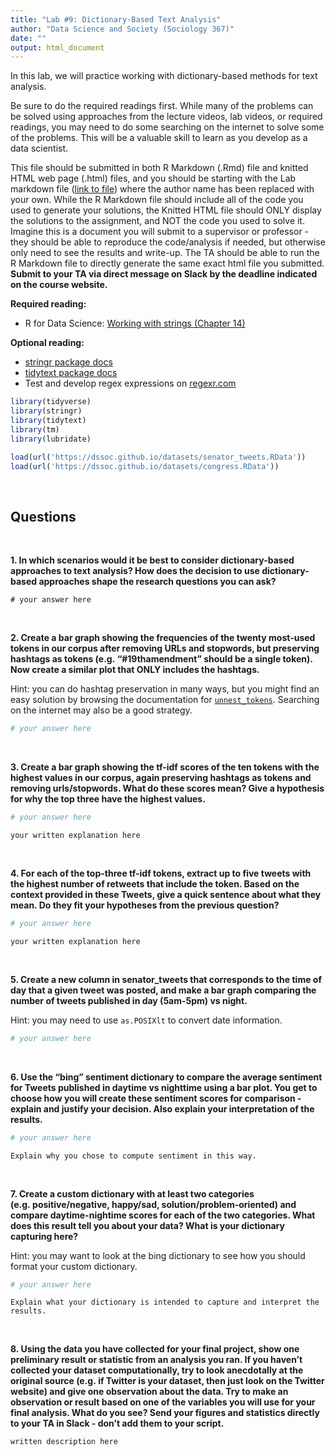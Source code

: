 ```yaml
---
title: "Lab #9: Dictionary-Based Text Analysis"
author: "Data Science and Society (Sociology 367)"
date: ""
output: html_document
---
```


In this lab, we will practice working with dictionary-based methods for text analysis.

Be sure to do the required readings first. While many of the problems can be solved using approaches from the lecture videos, lab videos, or required readings, you may need to do some searching on the internet to solve some of the problems. This will be a valuable skill to learn as you develop as a data scientist.

This file should be submitted in both R Markdown (.Rmd) file and knitted HTML web page (.html) files, and you should be starting with the Lab markdown file ([link to file](/assignments/Lab_9.Rmd)) where the author name has been replaced with your own. While the R Markdown file should include all of the code you used to generate your solutions, the Knitted HTML file should ONLY display the solutions to the assignment, and NOT the code you used to solve it. Imagine this is a document you will submit to a supervisor or professor - they should be able to reproduce the code/analysis if needed, but otherwise only need to see the results and write-up. The TA should be able to run the R Markdown file to directly generate the same exact html file you submitted. **Submit to your TA via direct message on Slack by the deadline indicated on the course website.**

**Required reading:** 

* R for Data Science: [Working with strings (Chapter 14)](https://r4ds.had.co.nz/strings.html)


**Optional reading:** 

* [stringr package docs](https://www.rdocumentation.org/packages/stringr/versions/1.4.0)
* [tidytext package docs](https://www.rdocumentation.org/packages/tidytext/versions/0.2.6)
* Test and develop regex expressions on [regexr.com](https://regexr.com/)



```r
library(tidyverse)
library(stringr)
library(tidytext)
library(tm)
library(lubridate)

load(url('https://dssoc.github.io/datasets/senator_tweets.RData'))
load(url('https://dssoc.github.io/datasets/congress.RData'))

```
<br/>



## Questions
<br>


**1. In which scenarios would it be best to consider dictionary-based approaches to text analysis? How does the decision to use dictionary-based approaches shape the research questions you can ask?**
```
# your answer here
```
<br/>

**2. Create a bar graph showing the frequencies of the twenty most-used tokens in our corpus after removing URLs and stopwords, but preserving hashtags as tokens (e.g. "#19thamendment" should be a single token). Now create a similar plot that ONLY includes the hashtags.**

Hint: you can do hashtag preservation in many ways, but you might find an easy solution by browsing the documentation for [`unnest_tokens`](https://www.rdocumentation.org/packages/tidytext/versions/0.2.6/topics/unnest_tokens
). Searching on the internet may also be a good strategy.
```r
# your answer here
```
<br/>

**3. Create a bar graph showing the tf-idf scores of the ten tokens with the highest values in our corpus, again preserving hashtags as tokens and removing urls/stopwords. What do these scores mean? Give a hypothesis for why the top three have the highest values.**
```r
# your answer here
```
```
your written explanation here
```
<br/>

**4. For each of the top-three tf-idf tokens, extract up to five tweets with the highest number of retweets that include the token. Based on the context provided in these Tweets, give a quick sentence about what they mean. Do they fit your hypotheses from the previous question?**
```r
# your answer here
```
```
your written explanation here
```
<br/>

**5. Create a new column in senator_tweets that corresponds to the time of day that a given tweet was posted, and make a bar graph comparing the number of tweets published in day (5am-5pm) vs night.**

Hint: you may need to use `as.POSIXlt` to convert date information.
```r
# your answer here
```
<br/>


**6. Use the "bing" sentiment dictionary to compare the average sentiment for Tweets published in daytime vs nighttime using a bar plot. You get to choose how you will create these sentiment scores for comparison - explain and justify your decision. Also explain your interpretation of the results.**
```r
# your answer here
```
```
Explain why you chose to compute sentiment in this way.
```
<br/>


**7. Create a custom dictionary with at least two categories (e.g. positive/negative, happy/sad, solution/problem-oriented) and compare daytime-nightime scores for each of the two categories. What does this result tell you about your data? What is your dictionary capturing here?**

Hint: you may want to look at the bing dictionary to see how you should format your custom dictionary.
```r
# your answer here
```
```
Explain what your dictionary is intended to capture and interpret the results.
```
<br/>

**8. Using the data you have collected for your final project, show one preliminary result or statistic from an analysis you ran. If you haven't collected your dataset computationally, try to look anecdotally at the original source (e.g. if Twitter is your dataset, then just look on the Twitter website) and give one observation about the data. Try to make an observation or result based on one of the variables you will use for your final analysis. What do you see? Send your figures and statistics directly to your TA in Slack - don't add them to your script.**
```
written description here
```
<br/>

